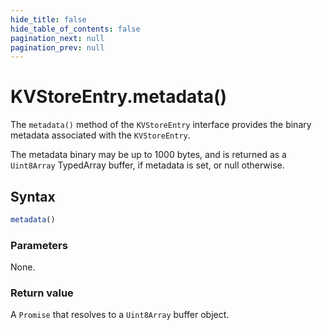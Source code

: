 ```yaml
---
hide_title: false
hide_table_of_contents: false
pagination_next: null
pagination_prev: null
---
```


# KVStoreEntry.metadata()

The `metadata()` method of the `KVStoreEntry` interface provides the binary metadata associated with the `KVStoreEntry`.

The metadata binary may be up to 1000 bytes, and is returned as a `Uint8Array` TypedArray buffer, if metadata is set, or null otherwise.

## Syntax

```js
metadata()
```

### Parameters

None.

### Return value

A `Promise` that resolves to a `Uint8Array` buffer object.
